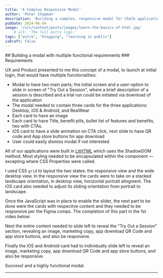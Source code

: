 ```yaml
---
title: 'A Complex Responsive Modal'
author: 'Peter Chapman'
description: 'Building a complex, responsive modal for Chalk application downloads.'
pubDate: 2024-06-04
image: '/src/content/posts/images/learn-the-basics-of-html.jpg'
    # alt: 'The full Astro logo.'
tags: ["astro", "blogging", "learning in public"]
isDraft: false
---
```



<Picture src={chalkOnboarding} alt="Onboarding Modal, Chalk" format="avif" width="660" />
## Building a modal with multiple functional requirements
### Requirements

UX and Product presented to me this concept of a modal, to launch at initial login, that would have multiple functionalities:
* Modal to have two main parts; the initial screen and a user-option to slide in screen of "Try Out a Session", where a brief description of a session is described and a trial run could be initiated via download of the application
* The modal needed to contain three cards for the three applications: Desktop, iOS &amp; Android, and RealWear
* Each card to have an image 
* Each card to have Title, benefit pills, bullet list of features and benefits, two with CTAs.
* iOS card to have a slide animation on CTA click, next slide to have QR code and App store buttons for app download
* User could easily dismiss modal if not interested

All of our applications were built in <span class="link">[LitHTML](https://lit.dev/)</span> which uses the ShadowDOM method. Most styling needed to be encapsulated within the component &mdash; excepting where CSS Properties were called. 

I used CSS `grid` to layout the two states: the responsive view and the wide desktop view. In the responsive view the cards were to take on a stacked landscape orientation, in desktop view, horizontal portrait alingment. The iOS card also needed to adjust its sliding orientation from portrait to landscape.

Once the JavaScript was in place to enable the slider, the next part to be done were the cards with respecitve content and they needed to be responsive per the Figma comps. The completion of this part in the 1st video below:

<div class="video-player" style="width: 100%">
    <Vimeo id="https://vimeo.com/943059317?share=copy"  posterQuality="max" />
</div>


Next the entire content needed to slide left to reveal the "Try Out a Session" section, revealing an image, marketing copy, app download QR Code and app store buttons, and also be responsive. 

<div class="video-player" style="width: 100%">
    <Vimeo id="https://vimeo.com/943059920?share=copy" posterQuality="max" />
</div>

Finally the iOS and Android card had to individually slide left to reveal an image, marketing copy, app download QR Code and app store buttons, and also be responsive.
<div class="video-player" style="width: 100%">
    <Vimeo id="https://vimeo.com/943058024?share=copy" posterQuality="max" />
</div>

Success! and a highly functional modal.  
  
---
